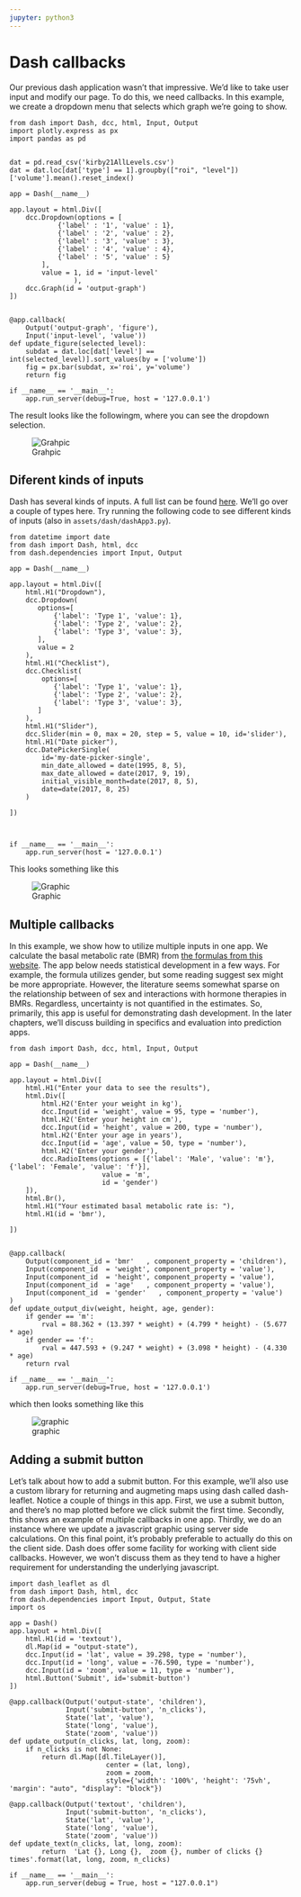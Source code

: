 ```yaml
---
jupyter: python3
---
```


# Dash callbacks

Our previous dash application wasn't that impressive. We'd like to take user input and modify our page. To do this, we need callbacks. In this example, we create a dropdown menu that selects which graph we're going to show.



```
from dash import Dash, dcc, html, Input, Output
import plotly.express as px
import pandas as pd


dat = pd.read_csv('kirby21AllLevels.csv')
dat = dat.loc[dat['type'] == 1].groupby(["roi", "level"])['volume'].mean().reset_index()

app = Dash(__name__)

app.layout = html.Div([
    dcc.Dropdown(options = [
            {'label' : '1', 'value' : 1},
            {'label' : '2', 'value' : 2},
            {'label' : '3', 'value' : 3},
            {'label' : '4', 'value' : 4},
            {'label' : '5', 'value' : 5}
        ],
        value = 1, id = 'input-level'
                ),
    dcc.Graph(id = 'output-graph')
])


@app.callback(
    Output('output-graph', 'figure'),
    Input('input-level', 'value'))
def update_figure(selected_level):
    subdat = dat.loc[dat['level'] == int(selected_level)].sort_values(by = ['volume'])
    fig = px.bar(subdat, x='roi', y='volume')
    return fig

if __name__ == '__main__':
    app.run_server(debug=True, host = '127.0.0.1')
```

The result looks like the followingm, where you can see the dropdown selection.

![Grahpic](assetts/dashExample2.png)

## Diferent kinds of inputs

Dash has several kinds of inputs. A full list can be found [here](https://dash.plotly.com/dash-core-components). We'll go over a couple of types here. Try running the following code to see different kinds of inputs (also in `assets/dash/dashApp3.py`).

```
from datetime import date
from dash import Dash, html, dcc
from dash.dependencies import Input, Output

app = Dash(__name__)

app.layout = html.Div([
    html.H1("Dropdown"),
    dcc.Dropdown(
       options=[
           {'label': 'Type 1', 'value': 1},
           {'label': 'Type 2', 'value': 2},
           {'label': 'Type 3', 'value': 3},
       ],
       value = 2
    ),
    html.H1("Checklist"),
    dcc.Checklist(       
        options=[
           {'label': 'Type 1', 'value': 1},
           {'label': 'Type 2', 'value': 2},
           {'label': 'Type 3', 'value': 3},
       ]
    ), 
    html.H1("Slider"),
    dcc.Slider(min = 0, max = 20, step = 5, value = 10, id='slider'),
    html.H1("Date picker"),
    dcc.DatePickerSingle(
        id='my-date-picker-single',
        min_date_allowed = date(1995, 8, 5),
        max_date_allowed = date(2017, 9, 19),
        initial_visible_month=date(2017, 8, 5),
        date=date(2017, 8, 25)
    )

])



if __name__ == '__main__':
    app.run_server(host = '127.0.0.1')
```

This looks something like this

![Graphic](assetts/dashExample4.png)

## Multiple callbacks

In this example, we show how to utilize multiple inputs in one app. We calculate the basal metabolic rate (BMR) from [the formulas from this website](https://www.calculator.net/bmr-calculator.html). The app below needs statistical development in a few ways. For example, the formula utilizes gender, but some reading suggest sex might be more appropriate. However, the literature seems somewhat sparse on the relationship between of sex and interactions with hormone therapies in BMRs. Regardless, uncertainty is not quantified in the estimates. So, primarily, this app is useful for demonstrating dash development. In the later chapters, we'll discuss building in specifics and evaluation into prediction apps. 

```
from dash import Dash, dcc, html, Input, Output

app = Dash(__name__)

app.layout = html.Div([
    html.H1("Enter your data to see the results"),
    html.Div([
        html.H2('Enter your weight in kg'),
        dcc.Input(id = 'weight', value = 95, type = 'number'),
        html.H2('Enter your height in cm'),
        dcc.Input(id = 'height', value = 200, type = 'number'),
        html.H2('Enter your age in years'),
        dcc.Input(id = 'age', value = 50, type = 'number'),
        html.H2('Enter your gender'),
        dcc.RadioItems(options = [{'label': 'Male', 'value': 'm'},{'label': 'Female', 'value': 'f'}],
                       value = 'm',
                       id = 'gender')
    ]),
    html.Br(),
    html.H1("Your estimated basal metabolic rate is: "),
    html.H1(id = 'bmr'),

])


@app.callback(
    Output(component_id = 'bmr'   , component_property = 'children'),
    Input(component_id  = 'weight', component_property = 'value'),
    Input(component_id  = 'height', component_property = 'value'),
    Input(component_id  = 'age'   , component_property = 'value'),
    Input(component_id  = 'gender'   , component_property = 'value')
)
def update_output_div(weight, height, age, gender):
    if gender == 'm':
        rval = 88.362 + (13.397 * weight) + (4.799 * height) - (5.677 * age)
    if gender == 'f':
        rval = 447.593 + (9.247 * weight) + (3.098 * height) - (4.330 * age)
    return rval

if __name__ == '__main__':
    app.run_server(debug=True, host = '127.0.0.1')

```

which then looks something like this

![graphic](assetts/dashExample3.png)

## Adding a submit button

Let's talk about how to add a submit button. For this example, we'll also use a custom library for returning and augmeting maps using dash called dash-leaflet. Notice a couple of things in this app. First, we use a submit button, and there's no map plotted before we click submit the first time. Secondly, this shows an example of multiple callbacks in one app. Thirdly, we do an instance where we update a javascript graphic using server side calculations. On this final point, it's probably preferable to actually do this on the client side. Dash does offer some facility for working with client side callbacks. However, we won't discuss them as they tend to have a higher requirement for understanding the underlying javascript. 


```
import dash_leaflet as dl
from dash import Dash, html, dcc
from dash.dependencies import Input, Output, State
import os

app = Dash()  
app.layout = html.Div([
    html.H1(id = 'textout'),
    dl.Map(id = "output-state"),
    dcc.Input(id = 'lat', value = 39.298, type = 'number'),
    dcc.Input(id = 'long', value = -76.590, type = 'number'),
    dcc.Input(id = 'zoom', value = 11, type = 'number'),
    html.Button('Submit', id='submit-button')
])

@app.callback(Output('output-state', 'children'),
              Input('submit-button', 'n_clicks'),
              State('lat', 'value'),
              State('long', 'value'),
              State('zoom', 'value'))
def update_output(n_clicks, lat, long, zoom):
    if n_clicks is not None:
        return dl.Map([dl.TileLayer()], 
                        center = (lat, long), 
                        zoom = zoom,
                        style={'width': '100%', 'height': '75vh', 'margin': "auto", "display": "block"})

@app.callback(Output('textout', 'children'),
              Input('submit-button', 'n_clicks'),
              State('lat', 'value'),
              State('long', 'value'),
              State('zoom', 'value'))
def update_text(n_clicks, lat, long, zoom):    
        return  'Lat {}, Long {},  zoom {}, number of clicks {} times'.format(lat, long, zoom, n_clicks)

if __name__ == '__main__':
    app.run_server(debug = True, host = "127.0.0.1")
```

